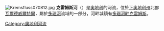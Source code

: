 [[File:Kremsfluss070812.jpg|thumb]]
'''克雷姆斯河'''（{{lang-de|Krems}}）是[[奧地利|奧地利]]的河流，位於[[下奧地利州|下奧地利州]]北部[[瓦爾德威爾特爾|瓦爾德威爾特爾]]，屬於[[多瑙河|多瑙河]]流域的一部分，河畔城鎮有[[多瑙河畔克雷姆斯|多瑙河畔克雷姆斯]]。

{{Austria-geo-stub}}
{{commonscat}}
{{coord|display=title}}
{{normdaten}}
[[Category:奧地利河流|Category:奧地利河流]]